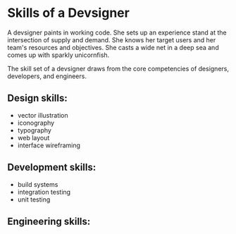 # Skills of a Devsigner

A devsigner paints in working code. She sets up an experience stand at the intersection of supply and demand. She knows her target users and her team's resources and objectives. She casts a wide net in a deep sea and comes up with sparkly unicornfish.

The skill set of a devsigner draws from the core competencies of designers, developers, and engineers.

## Design skills:
* vector illustration
* iconography
* typography
* web layout
* interface wireframing

## Development skills:
* build systems
* integration testing
* unit testing

## Engineering skills: